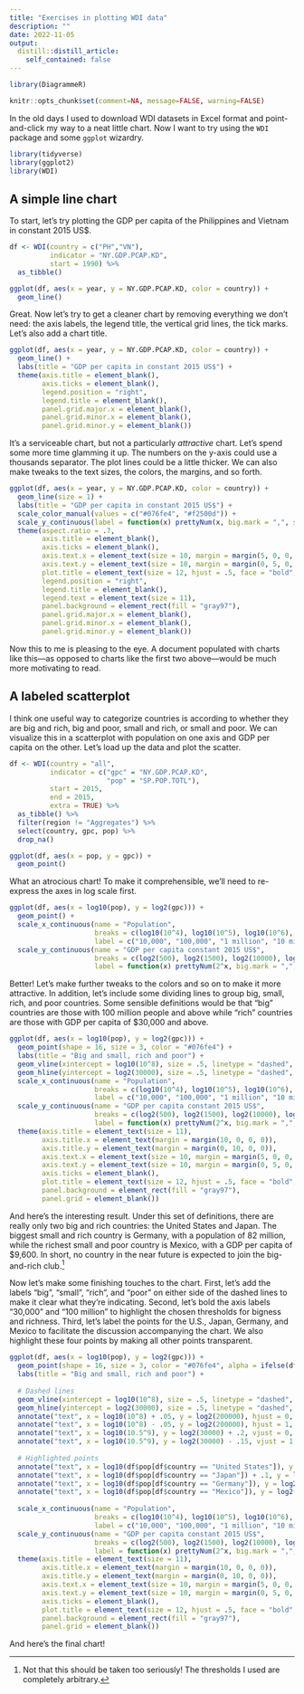 ---
title: "Exercises in plotting WDI data"
description: ""
date: 2022-11-05
output:
  distill::distill_article:
    self_contained: false
---

```{r setup, include=FALSE}
library(DiagrammeR)

knitr::opts_chunk$set(comment=NA, message=FALSE, warning=FALSE)
```

In the old days I used to download WDI datasets in Excel format and point-and-click my way to a neat little chart. Now I want to try using the `WDI` package and some `ggplot` wizardry.

```{r}
library(tidyverse)
library(ggplot2)
library(WDI)
```

## A simple line chart

To start, let's try plotting the GDP per capita of the Philippines and Vietnam in constant 2015 US$.

```{r}
df <- WDI(country = c("PH","VN"),
          indicator = "NY.GDP.PCAP.KD",
          start = 1990) %>% 
  as_tibble()

ggplot(df, aes(x = year, y = NY.GDP.PCAP.KD, color = country)) +
  geom_line()
```

Great. Now let's try to get a cleaner chart by removing everything we don't need: the axis labels, the legend title, the vertical grid lines, the tick marks. Let's also add a chart title.

```{r}
ggplot(df, aes(x = year, y = NY.GDP.PCAP.KD, color = country)) +
  geom_line() +
  labs(title = "GDP per capita in constant 2015 US$") +
  theme(axis.title = element_blank(),
        axis.ticks = element_blank(),
        legend.position = "right",
        legend.title = element_blank(),
        panel.grid.major.x = element_blank(),
        panel.grid.minor.x = element_blank(),
        panel.grid.minor.y = element_blank())
```

It's a serviceable chart, but not a particularly *attractive* chart. Let's spend some more time glamming it up. The numbers on the y-axis could use a thousands separator. The plot lines could be a little thicker. We can also make tweaks to the text sizes, the colors, the margins, and so forth.

```{r, code_folding=TRUE}
ggplot(df, aes(x = year, y = NY.GDP.PCAP.KD, color = country)) +
  geom_line(size = 1) +
  labs(title = "GDP per capita in constant 2015 US$") +
  scale_color_manual(values = c("#076fe4", "#f2500d")) + 
  scale_y_continuous(label = function(x) prettyNum(x, big.mark = ",", scientific = FALSE)) + 
  theme(aspect.ratio = .7,
        axis.title = element_blank(),
        axis.ticks = element_blank(),
        axis.text.x = element_text(size = 10, margin = margin(5, 0, 0, 0)),
        axis.text.y = element_text(size = 10, margin = margin(0, 5, 0, 0)),
        plot.title = element_text(size = 12, hjust = .5, face = "bold", margin = margin(0, 0, 10, 0)),
        legend.position = "right",
        legend.title = element_blank(),
        legend.text = element_text(size = 11),
        panel.background = element_rect(fill = "gray97"),
        panel.grid.major.x = element_blank(),
        panel.grid.minor.x = element_blank(),
        panel.grid.minor.y = element_blank())
```

Now this to me is pleasing to the eye. A document populated with charts like this---as opposed to charts like the first two above---would be much more motivating to read.

## A labeled scatterplot

I think one useful way to categorize countries is according to whether they are big and rich, big and poor, small and rich, or small and poor. We can visualize this in a scatterplot with population on one axis and GDP per capita on the other. Let's load up the data and plot the scatter.

```{r}
df <- WDI(country = "all",
          indicator = c("gpc" = "NY.GDP.PCAP.KD", 
                        "pop" = "SP.POP.TOTL"),
          start = 2015,
          end = 2015,
          extra = TRUE) %>% 
  as_tibble() %>%
  filter(region != "Aggregates") %>%
  select(country, gpc, pop) %>%
  drop_na()

ggplot(df, aes(x = pop, y = gpc)) +
  geom_point()
```

What an atrocious chart! To make it comprehensible, we'll need to re-express the axes in log scale first.

```{r}
ggplot(df, aes(x = log10(pop), y = log2(gpc))) +
  geom_point() + 
  scale_x_continuous(name = "Population",
                     breaks = c(log10(10^4), log10(10^5), log10(10^6), log10(10^7), log10(10^8), log10(10^9)),
                     label = c("10,000", "100,000", "1 million", "10 million", "100 million", "1 billion")) +
  scale_y_continuous(name = "GDP per capita constant 2015 US$",
                     breaks = c(log2(500), log2(1500), log2(10000), log2(30000)),
                     label = function(x) prettyNum(2^x, big.mark = ",", scientific = FALSE))
```

Better! Let's make further tweaks to the colors and so on to make it more attractive. In addition, let's include some dividing lines to group big, small, rich, and poor countries. Some sensible definitions would be that "big" countries are those with 100 million people and above while "rich" countries are those with GDP per capita of $30,000 and above. 

```{r, code_folding=TRUE}
ggplot(df, aes(x = log10(pop), y = log2(gpc))) +
  geom_point(shape = 16, size = 3, color = "#076fe4") + 
  labs(title = "Big and small, rich and poor") +
  geom_vline(xintercept = log10(10^8), size = .5, linetype = "dashed", color = "gray50") +
  geom_hline(yintercept = log2(30000), size = .5, linetype = "dashed", color = "gray50") + 
  scale_x_continuous(name = "Population",
                     breaks = c(log10(10^4), log10(10^5), log10(10^6), log10(10^7), log10(10^8), log10(10^9)),
                     label = c("10,000", "100,000", "1 million", "10 million", "100 million", "1 billion")) +
  scale_y_continuous(name = "GDP per capita constant 2015 US$",
                     breaks = c(log2(500), log2(1500), log2(10000), log2(30000)),
                     label = function(x) prettyNum(2^x, big.mark = ",", scientific = FALSE)) + 
  theme(axis.title = element_text(size = 11),
        axis.title.x = element_text(margin = margin(10, 0, 0, 0)),
        axis.title.y = element_text(margin = margin(0, 10, 0, 0)),
        axis.text.x = element_text(size = 10, margin = margin(5, 0, 0, 0)),
        axis.text.y = element_text(size = 10, margin = margin(0, 5, 0, 0)),
        axis.ticks = element_blank(),
        plot.title = element_text(size = 12, hjust = .5, face = "bold", margin = margin(0, 0, 10, 0)),
        panel.background = element_rect(fill = "gray97"),
        panel.grid = element_blank())
```

And here's the interesting result. Under this set of definitions, there are really only two big and rich countries: the United States and Japan. The biggest small and rich country is Germany, with a population of 82 million, while the richest small and poor country is Mexico, with a GDP per capita of $9,600. In short, no country in the near future is expected to join the big-and-rich club.^[Not that this should be taken too seriously! The thresholds I used are completely arbitrary.]

Now let's make some finishing touches to the chart. First, let's add the labels "big", "small", "rich", and "poor" on either side of the dashed lines to make it clear what they're indicating. Second, let's bold the axis labels "30,000" and "100 million" to highlight the chosen thresholds for bigness and richness. Third, let's label the points for the U.S., Japan, Germany, and Mexico to facilitate the discussion accompanying the chart. We also highlight these four points by making all other points transparent.

```{r, preview=TRUE, code_folding=TRUE}
ggplot(df, aes(x = log10(pop), y = log2(gpc))) +
  geom_point(shape = 16, size = 3, color = "#076fe4", alpha = ifelse(df$country %in% c("United States", "Japan", "Germany", "Mexico"), 1, .25)) +
  labs(title = "Big and small, rich and poor") +
  
  # Dashed lines
  geom_vline(xintercept = log10(10^8), size = .5, linetype = "dashed", color = "gray50") +
  geom_hline(yintercept = log2(30000), size = .5, linetype = "dashed", color = "gray50") + 
  annotate("text", x = log10(10^8) + .05, y = log2(200000), hjust = 0, label = "big", size = 3.5, color = "gray50") +
  annotate("text", x = log10(10^8) - .05, y = log2(200000), hjust = 1, label = "small", size = 3.5, color = "gray50") +
  annotate("text", x = log10(10.5^9), y = log2(30000) + .2, vjust = 0, label = "rich", size = 3.5, color = "gray50") +
  annotate("text", x = log10(10.5^9), y = log2(30000) - .15, vjust = 1, label = "poor", size = 3.5, color = "gray50") +
  
  # Highlighted points
  annotate("text", x = log10(df$pop[df$country == "United States"]), y = log2(df$gpc[df$country == "United States"]) + .4, hjust = 0, vjust = 0, label = "United States", size = 3.5, fontface = "bold") + 
  annotate("text", x = log10(df$pop[df$country == "Japan"]) + .1, y = log2(df$gpc[df$country == "Japan"]), hjust = 0, vjust = 0, label = "Japan", size = 3.5, fontface = "bold") + 
  annotate("text", x = log10(df$pop[df$country == "Germany"]), y = log2(df$gpc[df$country == "Germany"]) + .4, hjust = .5, vjust = 0, label = "Germany", size = 3.5, fontface = "bold") + 
  annotate("text", x = log10(df$pop[df$country == "Mexico"]), y = log2(df$gpc[df$country == "Mexico"]) + .4, hjust = .5, vjust = 0, label = "Mexico", size = 3.5, fontface = "bold") + 
  
  scale_x_continuous(name = "Population",
                     breaks = c(log10(10^4), log10(10^5), log10(10^6), log10(10^7), log10(10^8), log10(10^9)),
                     label = c("10,000", "100,000", "1 million", "10 million", "100 million", "1 billion")) +
  scale_y_continuous(name = "GDP per capita constant 2015 US$",
                     breaks = c(log2(500), log2(1500), log2(10000), log2(30000)),
                     label = function(x) prettyNum(2^x, big.mark = ",", scientific = FALSE)) + 
  theme(axis.title = element_text(size = 11),
        axis.title.x = element_text(margin = margin(10, 0, 0, 0)),
        axis.title.y = element_text(margin = margin(0, 10, 0, 0)),
        axis.text.x = element_text(size = 10, margin = margin(5, 0, 0, 0), face = c("plain", "plain", "plain", "plain", "bold", "plain")),
        axis.text.y = element_text(size = 10, margin = margin(0, 5, 0, 0), face = c("plain", "plain", "plain", "bold")),
        axis.ticks = element_blank(),
        plot.title = element_text(size = 12, hjust = .5, face = "bold", margin = margin(0, 0, 10, 0)),
        panel.background = element_rect(fill = "gray97"),
        panel.grid = element_blank())
```

And here's the final chart!
